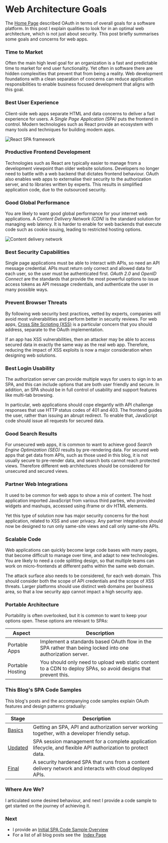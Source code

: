 # Web Architecture Goals

The <a href='home.mdx'>Home Page</a> described OAuth in terms of overall goals for a software platform. In this post I explain qualities to look for in an optimal web architecture, which is not just about security. This post briefly summarises some goals and concerns for web apps.

### Time to Market

Often the main high level goal for an organization is a fast and predictable time to market for end user functionality. Yet often in software there are hidden complexities that prevent that from being a reality. Web development foundations with a clean separation of concerns can reduce application responsibilities to enable business focused development that aligns with this goal.

### Best User Experience

Client-side web apps separate HTML and data concerns to deliver a fast experience for users. A *Single Page Application (SPA)* puts the frontend in control. Modern technologies such as React provide an ecosystem with many tools and techniques for building modern apps.

![React SPA framework](../images/10/react.jpg)

### Productive Frontend Development

Technologies such as React are typically easier to manage from a development viewpoint than older website solutions. Developers no longer need to battle with a web backend that dictates frontend behaviour. OAuth also enables web apps to externalise their security to the authorization server, and to libraries written by experts. This results in simplified application code, due to the outsourced security.

### Good Global Performance

You are likely to want good global performance for your internet web applications. A *Content Delivery Network (CDN)* is the standard solution for managing web latency. It is harder to enable for web backends that execute code such as cookie issuing, leading to restricted hosting options.

![Content delivery network](../images/10/cdn.jpg)

### Best Security Capabilities

Single page applications must be able to interact with APIs, so need an API message credential. APIs must return only correct and allowed data for each user, so the user must be authenticated first. *OAuth 2.0* and *OpenID Connect* are the standards that provide the most powerful options to issue access tokens as API message credentials, and authenticate the user in many possible ways.

### Prevent Browser Threats

By following web security best practices, vetted by experts, companies will avoid most vulnerabilities and perform better in security reviews. For web apps, [Cross Site Scripting (XSS)](https://owasp.org/www-community/attacks/xss) is a particular concern that you should address, separate to the OAuth implementation.

If an app has XSS vulnerabilities, then an attacker may be able to access secured data in exactly the same way as the real web app. Therefore, reducing the impact of XSS exploits is now a major consideration when designing web solutions.

### Best Login Usability

The authorization server can provide multiple ways for users to sign in to an SPA, and this can include options that are both user friendly and secure. In addition, an SPA should be in full control of usability and support features like multi-tab browsing.

In particular, web applications should cope elegantly with API challenge responses that use HTTP status codes of 401 and 403. The frontend guides the user, rather than issuing an abrupt redirect. To enable that, JavaScript code should issue all requests for secured data.

### Good Search Results

For unsecured web apps, it is common to want to achieve good *Search Engine Optimization (SEO)* results by pre-rendering data. For secured web apps that get data from APIs, such as those used in this blog, it is not usually secure to pre-render data, and search bots cannot reach protected views. Therefore different web architectures should be considered for unsecured and secured views.

### Partner Web Integrations

It used to be common for web apps to show a mix of content. The host application imported JavaScript from various third parties, who provided widgets and mashups, accessed using iframe or div HTML elements.

Yet this type of solution now has major security concerns for the host application, related to XSS and user privacy. Any partner integrations should now be designed to run only same-site views and call only same-site APIs.

### Scalable Code

Web applications can quickly become large code bases with many pages, that become difficult to manage over time, and adapt to new technologies. You are likely to need a code splitting design, so that multiple teams can work on micro-frontends at different paths within the same web domain.

The attack surface also needs to be considered, for each web domain. This should consider both the scope of API credentials and the scope of XSS threats. Larger platforms should use distinct web domains per business area, so that a low security app cannot impact a high security app.

### Portable Architecture

Portability is often overlooked, but it is common to want to keep your options open. These options are relevant to SPAs:

| Aspect | Description |
| ------ | ----------- |
| Portable Apps | Implement a standards based OAuth flow in the SPA rather than being locked into one authorization server. |
| Portable Hosting | You should only need to upload web static content to a CDN to deploy SPAs, so avoid designs that prevent this. |

### This Blog's SPA Code Samples

This blog's posts and the accompanying code samples explain OAuth features and design patterns gradually:

| Stage | Description |
| ----- | ----------- |
| <a href='basicspa-overview.mdx'>Basics</a> | Getting an SPA, API and authorization server working together, with a developer friendly setup. |
| <a href='improved-spa-code-sample-overview.mdx'>Updated</a> | SPA session management for a complete application lifecycle, and flexible API authorization to protect data. |
| <a href='final-spa-overview.mdx'>Final</a> | A security hardened SPA that runs from a content delivery network and interacts with cloud deployed APIs. |

### Where Are We?

I articulated some desired behaviour, and next I provide a code sample to get started on the journey of achieving it.

### Next

- I provide an <a href='basicspa-overview.mdx'>Initial SPA Code Sample Overview</a>
- For a list of all blog posts see the  <a href='index.mdx'>Index Page</a>
